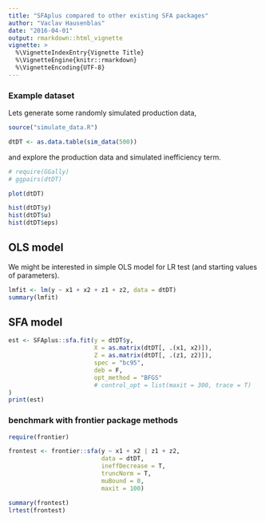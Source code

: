 ```yaml
---
title: "SFAplus compared to other existing SFA packages"
author: "Vaclav Hausenblas"
date: "2016-04-01"
output: rmarkdown::html_vignette
vignette: >
  %\VignetteIndexEntry{Vignette Title}
  %\VignetteEngine{knitr::rmarkdown}
  %\VignetteEncoding{UTF-8}
---
```


### Example dataset

Lets generate some randomly simulated production data,

```r
source("simulate_data.R")

dtDT <- as.data.table(sim_data(500))

```

and explore the production data and simulated inefficiency term.

```r
# require(GGally)
# ggpairs(dtDT)

plot(dtDT)
```

```r
hist(dtDT$y)
hist(dtDT$u)
hist(dtDT$eps)

```

## OLS model

We might be interested in simple OLS model for LR test (and starting values of parameters).

```r

lmfit <- lm(y ~ x1 + x2 + z1 + z2, data = dtDT)
summary(lmfit)

```

## SFA model

```r
est <- SFAplus::sfa.fit(y = dtDT$y,
                        X = as.matrix(dtDT[, .(x1, x2)]),
                        Z = as.matrix(dtDT[, .(z1, z2)]),
                        spec = "bc95",
                        deb = F,
                        opt_method = "BFGS"
                        # control_opt = list(maxit = 300, trace = T)
)
print(est)
```


<!-- ### benchmark with sfa package -->

<!-- ```{r} -->
<!-- require(sfa) -->

<!-- summary(sfa::sfa(y ~ x1 + x2,  -->
<!--                  data = dtDT,  -->
<!--                  fun = "tnormal",  -->
<!--                  form = "production")) -->

<!-- ``` -->


### benchmark with frontier package methods

```r
require(frontier)

frontest <- frontier::sfa(y ~ x1 + x2 | z1 + z2,
                          data = dtDT,
                          ineffDecrease = T,
                          truncNorm = T,
                          muBound = 0,
                          maxit = 100)

summary(frontest)
lrtest(frontest)

```

